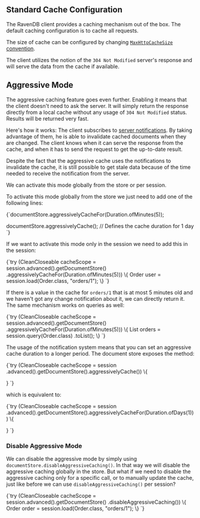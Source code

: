
## Standard Cache Configuration

The RavenDB client provides a caching mechanism out of the box. The default caching configuration is to cache all requests.

The size of cache can be configured by changing [`MaxHttpCacheSize` convention](../../client-api/configuration/conventions.mdx#maxhttpcachesize).

The client utilizes the notion of the `304 Not Modified` server's response and will serve the data from the cache if available.

## Aggressive Mode

The aggressive caching feature goes even further. Enabling it means that the client doesn't need to ask the server. It will simply return the response directly from a local cache without any usage of `304 Not Modified` status. 
Results will be returned very fast. 

Here's how it works: The client subscribes to [server notifications](../changes/what-is-changes-api.mdx). By taking advantage of them, he is able to invalidate cached documents when they are changed.
The client knows when it can serve the response from the cache, and when it has to send the request to get the up-to-date result. 

<Admonition type="warning" title="Important" id="important" href="#important">
Despite the fact that the aggressive cache uses the notifications to invalidate the cache, it is still possible to get stale data because of the time needed to receive the notification from the server.
</Admonition>

We can activate this mode globally from the store or per session.

To activate this mode globally from the store we just need to add one of the following lines:

<TabItem value="aggressive_cache_global" label="aggressive_cache_global">
<CodeBlock language="java">
{`documentStore.aggressivelyCacheFor(Duration.ofMinutes(5));

documentStore.aggressivelyCache(); // Defines the cache duration for 1 day
`}
</CodeBlock>
</TabItem>

If we want to activate this mode only in the session we need to add this in the session:

<TabItem value="aggressive_cache_load" label="aggressive_cache_load">
<CodeBlock language="java">
{`try (CleanCloseable cacheScope = session.advanced().getDocumentStore()
        .aggressivelyCacheFor(Duration.ofMinutes(5))) \{
    Order user = session.load(Order.class, "orders/1");
\}
`}
</CodeBlock>
</TabItem>

If there is a value in the cache for `orders/1` that is at most 5 minutes old and we haven't got any change notification about it, we can directly return it. The same mechanism works on queries as well:

<TabItem value="aggressive_cache_query" label="aggressive_cache_query">
<CodeBlock language="java">
{`try (CleanCloseable cacheScope = session.advanced().getDocumentStore()
        .aggressivelyCacheFor(Duration.ofMinutes(5))) \{
    List<Order> orders = session.query(Order.class)
        .toList();
\}
`}
</CodeBlock>
</TabItem>

The usage of the notification system means that you can set an aggressive cache duration to a longer period. The document store exposes the method:

<TabItem value="aggressive_cache_for_one_day_1" label="aggressive_cache_for_one_day_1">
<CodeBlock language="java">
{`try (CleanCloseable cacheScope = session
    .advanced().getDocumentStore().aggressivelyCache()) \{

\}
`}
</CodeBlock>
</TabItem>

which is equivalent to:

<TabItem value="aggressive_cache_for_one_day_2" label="aggressive_cache_for_one_day_2">
<CodeBlock language="java">
{`try (CleanCloseable cacheScope = session
    .advanced().getDocumentStore().aggressivelyCacheFor(Duration.ofDays(1))) \{

\}
`}
</CodeBlock>
</TabItem>

### Disable Aggressive Mode

We can disable the aggressive mode by simply using `documentStore.disableAggressiveCaching()`. In that way we will disable the aggressive caching 
globally in the store. But what if we need to disable the aggressive caching only for a specific call, or to manually update the cache, just like before we can use `disableAggressiveCaching()`
per session?

<TabItem value="disable_aggressive_cache" label="disable_aggressive_cache">
<CodeBlock language="java">
{`try (CleanCloseable cacheScope = session.advanced().getDocumentStore()
        .disableAggressiveCaching()) \{
    Order order = session.load(Order.class, "orders/1");
\}
`}
</CodeBlock>
</TabItem>

